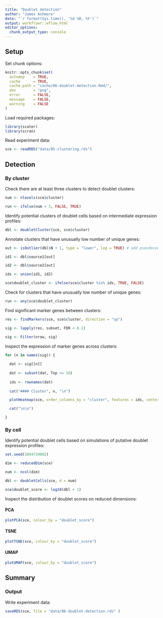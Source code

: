 ```yaml
---
title: "Doublet detection"
author: "James Ashmore"
date: "`r format(Sys.time(), '%d %B, %Y')`"
output: workflowr::wflow_html
editor_options:
  chunk_output_type: console
---
```


## Setup

Set chunk options:

```r
knitr::opts_chunk$set(
  autodep    = TRUE,
  cache      = TRUE,
  cache.path = "cache/06-doublet-detection.Rmd/",
  dev        = "png",
  error      = FALSE,
  message    = FALSE,
  warning    = FALSE
)
```

Load required packages:

```r
library(scater)
library(scran)
```

Read experiment data:

```r
sce <- readRDS("data/05-clustering.rds")
```

## Detection

### By cluster {.tabset}

Check there are at least three clusters to detect doublet clusters:

```r
num <- nlevels(sce$cluster)

run <- ifelse(num < 3, FALSE, TRUE)
```

Identify potential clusters of doublet cells based on intermediate expression profiles:

```r
dbl <- doubletCluster(sce, sce$cluster)
```

Annotate clusters that have unusually low number of unique genes:

```r
out <- isOutlier(dbl$N + 1, type = "lower", log = TRUE) # add pseudocount for log transform

id1 <- dbl$source1[out]

id2 <- dbl$source2[out]

ids <- union(id1, id2)

sce$doublet_cluster <- ifelse(sce$cluster %in% ids, TRUE, FALSE)
```

Check for clusters that have unusually low number of unique genes:

```r
run <- any(sce$doublet_cluster)
```

Find significant marker genes between clusters:

```r
res <- findMarkers(sce, sce$cluster, direction = "up")

sig <- lapply(res, subset, FDR < 0.1)

sig <- Filter(nrow, sig)
```

Inspect the expression of marker genes across clusters:

```r
for (n in names(sig)) {
  
  dat <- sig[[n]]
  
  dat <- subset(dat, Top <= 10)
  
  ids <- rownames(dat)
  
  cat("#### Cluster", n, "\n")

  plotHeatmap(sce, order_columns_by = "cluster", features = ids, center = TRUE, symmetric = TRUE)

  cat("\n\n")

}
```

### By cell {.tabset}

Identify potential doublet cells based on simulations of putative doublet expression profiles:

```r
set.seed(1094739002)

dim <- reducedDim(sce)

num <- ncol(dim)

dbl <- doubletCells(sce, d = num)

sce$doublet_score <- log10(dbl + 1)
```

Inspect the distribution of doublet scores on reduced dimensions:

#### PCA

```r
plotPCA(sce, colour_by = "doublet_score")
```

#### TSNE

```r
plotTSNE(sce, colour_by = "doublet_score")
```

#### UMAP

```r
plotUMAP(sce, colour_by = "doublet_score")
```

## Summary

### Output

Write experiment data:

```r
saveRDS(sce, file = "data/06-doublet-detection.rds" )
```

